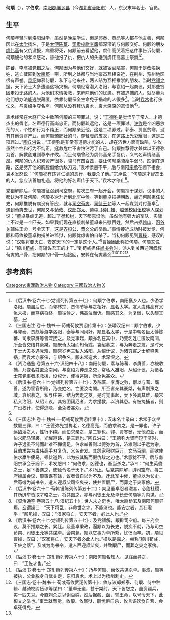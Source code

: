 '''何颙'''（{{bd|？|| ？| |}}），字'''伯求'''，[[南阳郡|南阳郡]][[襄乡县|襄乡县]]（今[[湖北省|湖北省]][[枣阳市|枣阳市]]）人，东汉末年名士、官员。

==生平==
何颙年轻时到[[洛阳|洛阳]]游学，虽然是晚辈学生，但是[[郭泰|郭泰]]、[[贾彪|贾彪]]等人都与他友善，何颙因此在[[太学|太学]]扬名，于是[[太傅|太傅]][[陈蕃|陈蕃]]、[[司隶校尉|司隶校尉]][[李膺_(东汉)|李膺]]都深深的与何颙交好。何颙的朋友[[虞伟高|虞伟高]]有父仇没报，病重将死，何颙前去看望他，虞伟高哭着把这件事告诉何颙，何颙被他的孝义感动，替他报了仇，把仇人的头送到虞伟高墓上祭奠<ref>《后汉书·卷六十七·党锢列传第五十七》：何颙字伯求，南阳襄乡人也。少游学洛阳。颙虽后进，而郭林宗、贾伟节等与之相好，显名太学。友人虞伟高有父仇未报，而笃病将终，颙往候之，伟高泣而诉。颙感其义，为复雠，以头醊其墓。</ref><ref name=autogenerated1>《三国志注·卷十·魏书十·荀彧荀攸贾诩传第十》：张璠汉纪曰：颙字伯求，少与郭泰、贾彪等游学洛阳，泰等与同风好。颙显名太学，于是中朝名臣太傅陈蕃、司隶李膺等皆深接之。及党事起，颙亦名在其中，乃变名姓亡匿汝南间，所至皆交结其豪桀。颙既奇太祖而知荀彧，袁绍慕之，与为奔走之友。是时天下士大夫多遇党难，颙常岁再三私入洛阳，从绍计议，为诸穷窘之士解释患祸。而袁术亦豪侠，与绍争名。颙未常造术，术深恨之。</ref>。

陈蕃、李膺被党锢之后，何颙因为与他们交好，就被宦官陷害，何颙于是改名换姓，逃亡藏匿到[[汝南郡|汝南郡]]一带，所到之处都与当地豪杰互相亲近，在荆州、豫州地区很有声誉。[[袁绍|袁绍]]仰慕何颙，私下与他来往，两人结为互相推崇的朋友。当时[[党锢之祸|党锢之祸]]，天下贤士大多遭遇这场灾祸，何颙经常潜入洛阳，与袁绍一起商议，对那些穷困走投无路的人，为他们求情援救，来解除他们的忧患。有被追捕的人，就尽量为他们想办法能逃脱藏匿，依靠何颙保全生命免于祸难的人很多<ref>《资治通鉴·卷第五十六·汉纪四十八》：南阳何颙，素与陈蕃、李膺善，亦被收捕，乃变名姓匿汝南间，与袁绍为奔走之交，常私入雒阳，从绍计议，为诸名士罹党事者求救援，设权计，使得逃隐，所全免甚众。</ref>。当时[[袁术|袁术]]也行侠仗义，与袁绍争夺名声，何颙从没有拜访袁术，袁术深深的怨恨他<ref>《后汉书·卷六十七·党锢列传第五十七》：及陈蕃、李膺之败，颙以与蕃、膺善，遂为宦官所陷，乃变姓名，亡匿汝南閒。所至皆亲其豪桀，有声荆豫之域。袁绍慕之，私与往来，结为奔走之友。是时党事起，天下多离其难，颙常私入洛阳，从绍计议。其穷困闭厄者，为求援救，以济其患。有被掩捕者，则广设权计，使得逃隐，全免者甚众。</ref><ref name=autogenerated1 />。

袁术经常在大庭广众中数落何颙的三项罪过，说：“[[王德弥|王德弥]]是觉悟早于常人、才德杰出的耆老，名声德行高尚忠正，而何颙疏远他，这是一项罪过。[[许攸|许攸]]是个凶恶放荡的人，个性和行为不纯正，而何颙亲近他，这是二项罪过。郭泰、贾彪贫寒，没有其他资财产业，而何颙骑肥壮的马，穿轻暖的皮衣，在道路上光彩耀眼，这是三项罪过。”[[陶丘洪|陶丘洪]]说：“王德弥是非常有道德才能的人，却在济世方面有缺陷，许攸虽然个性和行为不纯正，拯救危亡不害怕沾污了自己。何颙推荐德才兼优以王德弥为首，解救危难则尊奉许攸。而且何颙曾经为虞伟高亲手复仇，义气名声情绪高昂。何颙的仇人积累资产很多，骏马有四百匹，要让何颙乘骑瘦牛弱马，跌倒在道路，这是劈开他的胸膛借给仇敌刀刃。”袁术愤懑不平，后与南阳[[宗承|宗承]]在阙下相会，袁术发怒说：“何颙犯有违背仁德的恶行，我要杀了他。”宗承说：“何颙是才智杰出的人，您应该善加礼遇，将他的好名声传于天下。”袁术才停止<ref name=autogenerated2>《三国志注·卷十·魏书十·荀彧荀攸贾诩传第十》：汉末名士录曰：术常于众坐数颙三罪，曰：“王德弥先觉隽老，名德高亮，而伯求疏之，是一罪也。许子远凶淫之人，性行不纯，而伯求亲之，是二罪也。郭、贾寒窭，无他资业，而伯求肥马轻裘，光耀道路，是三罪也。”陶丘洪曰：“王德弥大贤而短于济时，许子远虽不纯而赴难不惮儒足。伯求举善则以德弥为首，济难则以子远为宗。且伯求尝为虞伟高手刃复仇，义名奋发。其怨家积财巨万，文马百驷，而欲使伯求羸牛疲马，顿伏道路，此为披其胸而假仇敌之刃也。”术意犹不平。后与南阳宗承会于阙下，术发怒曰：“何伯求，凶德也，吾当杀之。”承曰：“何生英俊之士，足下善遇之，使延令名于天下。”术乃止。后党禁除解，辟司空府。每三府掾属会议，颙策谋有馀，议者皆自以为不及。迁北军中候，董卓以为长史。后荀彧为尚书令，遣人迎叔父司空爽丧，使并置颙尸，而葬之于爽冢傍。</ref>。

党锢解除后，何颙被征召到司空府，每次三府一起开会，何颙擅于谋划，议事的人都认为不及何颙，何颙多次升迁到[[北军中候|北军中候]]。等到[[董卓|董卓]]把持朝政，逼迫何颙担任长史，何颙推脱有病没有答应，就与[[司空|司空]][[荀爽|荀爽]]、[[司徒|司徒]][[王允|王允]]等人一起谋划对付董卓<ref>《后汉书·卷六十二·荀韩锺陈列传第五十二》：爽见董卓忍暴滋甚，必危社稷，其所辟举皆取才略之士，将共图之，亦与司徒王允及卓长史何顒等为内谋。</ref>，遇到荀爽去世，何颙又与[[荀攸|荀攸]]、[[议郎|议郎]][[郑太|郑太]]、[[侍中|侍中]][[种輯|-{种}-輯]]、[[越骑校尉|越骑校尉]][[伍琼|伍琼]]等人谋划说：“董卓暴虐无道，超过了[[桀|桀]]和[[纣|纣]]，天下都怨恨他，虽然他有强大的军队，实际上不过是一个匹夫。如果我们现在直接刺杀董卓来告慰百姓，然后占据[[崤山|崤山]]、[[函谷关|函谷关]]辅佐王命，号令天下，这是[[齐桓公|齐桓公]]、[[晋文公|晋文公]]的举动。”事情接近成功时被发觉，何颙和荀攸被董卓拘捕关进监狱，何颙忧虑害怕自杀了。当初何颙见到[[曹操|曹操]]，感叹的说：“[[汉朝|汉朝]]将要灭亡，安定天下的一定是这个人。”<ref>《资治通鉴·卷第五十八·汉纪五十》：世人未之奇也，唯太尉桥玄及南阳何颙异焉。玄谓操曰：“天下将乱，非命世之才，不能济也。能安之者，其在君乎！”颙见操，叹曰：“汉家将亡，安天下者，必此人也。”</ref>曹操因此称赞何颙。何颙又说过：“颍川[[荀彧|荀彧]]，有辅佐君王的才干。”到荀彧担任[[尚书令|尚书令]]时，派人到关西迎回叔叔荀爽的尸骨，把何颙的尸骨一起接回，安葬在荀爽墓旁<ref>《后汉书·卷六十七·党锢列传第五十七》：及党锢解，颙辟司空府。每三府会议，莫不推颙之长。累迁。及董卓秉政，逼颙以为长史，脱疾不就，乃与司空荀爽、司徒王允等共谋卓。会爽薨，颙以它事为卓所繫，忧愤而卒。初，颙见曹操，叹曰：“汉家将亡，安天下者必此人也。”操以是嘉之。尝称“颍川荀彧，王佐之器”。及彧为尚书令，遣人西迎叔父爽，并致颙尸，而葬之爽之冢傍。</ref><ref>《后汉书·卷七十·郑孔荀列传第六十》：南阳何颙名知人，见彧而异之，曰：“王佐才也。”</ref><ref>《后汉书·卷七十·郑孔荀列传第六十》：乃与何颙、荀攸共谋杀卓。事洩，颙等被执，公业脱身自武关走，东归袁术。术上以为杨州刺史。</ref><ref>《三国志·卷十·魏书十·荀彧荀攸贾诩传第十》：攸与议郎郑泰、何颙、侍中种辑、越骑校尉伍琼等谋曰：“董卓无道，甚于桀纣，天下皆怨之，虽资疆兵，实一匹夫耳。今直刺杀之以谢百姓，然后据殽、函，辅王命，以号令天下，此桓文之举也。”事垂就而觉，收颙、攸繫狱，颙忧惧自杀，攸言语饮食自若，会卓死得免。</ref><ref name=autogenerated2 />。

== 参考资料 ==
{{reflist}}

{{DEFAULTSORT:H}}
[[Category:東漢政治人物|Category:東漢政治人物]]
[[Category:三國政治人物|Category:三國政治人物]]
[[Category:何姓|X]]